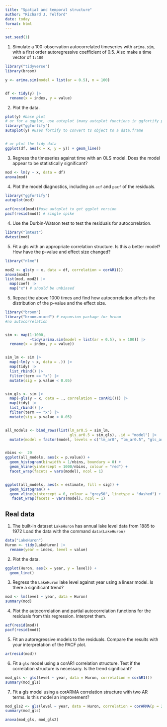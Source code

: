 ```yaml
---
title: "Spatial and temporal structure"
author: "Richard J. Telford"
date: today
format: html
---
```


```r
set.seed(1)
```

1) Simulate a 100-observation autocorrelated timeseries with `arima.sim`, with a first order autoregressive coefficient of 0.5. Also make a time vector of `1:100`

```r
library("tidyverse")
library(broom)

y <- arima.sim(model = list(ar = 0.5), n = 100)


df <- tidy(y) |> 
  rename(x = index, y = value)
```

2) Plot the data. 

```r

plot(y) #base plot
# or for a ggplot, use autoplot (many autoplot functions in ggfortify package)
library("ggfortify")
autoplot(y) #uses fortify to convert ts object to a data.frame 


# or plot the tidy data
ggplot(df, aes(x = x, y = y)) + geom_line()
```



3) Regress the timeseries against time with an OLS model. Does the model appear to be statistically significant?

```r
mod <- lm(y ~ x, data = df)
anova(mod)
```


4) Plot the model diagnostics, including an `acf` and `pacf` of the residuals.

```r
library("ggfortify")
autoplot(mod)

acf(resid(mod))#use autoplot to get ggplot version
pacf(resid(mod)) # single spike
```



4) Use the Durbin-Watson test to test the residuals for autocorrelation.

```r
library("lmtest")
dwtest(mod)

```


5) Fit a gls with an appropriate correlation structure. Is this a better model? How have the p-value and effect size changed?

```r
library("nlme")

mod2 <- gls(y ~ x, data = df, correlation = corAR1())
anova(mod2)
list(mod, mod2) |> 
  map(coef) |> 
  map("x") # should be unbiased

```



5) Repeat the above 1000 times and find how autocorrelation affects the distribution of the p-value and the effect size.


```r
library("broom")
library("broom.mixed") # expansion package for broom 
#no autocorrelation


sim <- map(1:1000, 
           ~tidy(arima.sim(model = list(ar = 0.5), n = 100)) |> 
  rename(x = index, y = value))


sim_lm <- sim |> 
  map(~lm(y ~ x, data = .)) |> 
  map(tidy) |> 
  list_rbind() |> 
  filter(term == "x") |> 
  mutate(sig = p.value < 0.05)


sim_gls <- sim |> 
  map(~gls(y ~ x, data = ., correlation = corAR1())) |> 
  map(tidy) |> 
  list_rbind() |> 
  filter(term == "x") |> 
  mutate(sig = p.value < 0.05)


all_models <- bind_rows(list(lm_ar0.5 = sim_lm,
                             gls_ar0.5 = sim_gls), .id = "model") |>
  mutate(model = factor(model, levels = c("lm_ar0", "lm_ar0.5", "gls_ar0.5")))


nbins <-  20
ggplot(all_models, aes(x = p.value)) +
  geom_histogram(binwidth = 1/nbins, boundary = 0) +
  geom_hline(yintercept = 1000/nbins, colour = "red") +
  facet_wrap(facets = vars(model), ncol = 1)


ggplot(all_models, aes(x = estimate, fill = sig)) +
  geom_histogram() +
  geom_vline(xintercept = 0, colour = "grey50", linetype = "dashed") +
   facet_wrap(facets = vars(model), ncol = 1)
```




## Real data

1) The built-in dataset `LakeHuron` has annual lake level data from 1885 to 1972
Load the data with the command `data(LakeHuron)`

```r
data("LakeHuron")
Huron <- tidy(LakeHuron) |> 
  rename(year = index, level = value)
```

2) Plot the data.

```r
ggplot(Huron, aes(x = year, y = level)) + 
  geom_line()
```


3) Regress the `LakeHuron` lake level against year using a linear model. Is there a significant trend?

```r
mod <- lm(level ~ year, data = Huron)
summary(mod)

```



4) Plot the autocorrelation and partial autocorrelation functions for the residuals from this regression. Interpret them.

```r
acf(resid(mod))
pacf(resid(mod))
```



5) Fit an autoregressive models to the residuals. Compare the results with your interpretation of the PACF plot.

```r
ar(resid(mod))
```


6) Fit a `gls` model using a corAR1 correlation structure. Test if the correlation structure is necessary. Is the trend significant? 

```r
mod_gls <- gls(level ~ year, data = Huron, correlation = corAR1())
summary(mod_gls)
```



7) Fit a gls model using a corARMA correlation structure with two AR terms. Is this model an improvement?

```r
mod_gls2 <- gls(level ~ year, data = Huron, correlation = corARMA(p = 2))
summary(mod_gls)

anova(mod_gls, mod_gls2)
```


